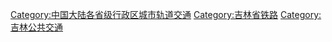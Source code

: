 [[Category:中国大陆各省级行政区城市轨道交通|Category:中国大陆各省级行政区城市轨道交通]]
[[Category:吉林省铁路|Category:吉林省铁路]]
[[Category:吉林公共交通|Category:吉林公共交通]]